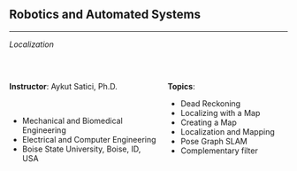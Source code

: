 ## Robotics and Automated Systems {.center .smaller}
<!-- ###################################################################### -->

<hr>

*Localization*

<br/>

:::: {.columns}

::: {.column width="55%"}

__Instructor__: Aykut Satici, Ph.D. <br>

&nbsp;

* Mechanical and Biomedical Engineering <br>
* Electrical and Computer Engineering <br>
* Boise State University, Boise, ID, USA

:::

::: {.column width="45%"}

__Topics__: <br>

* Dead Reckoning
* Localizing with a Map
* Creating a Map
* Localization and Mapping
* Pose Graph SLAM
* Complementary filter

:::

::::
